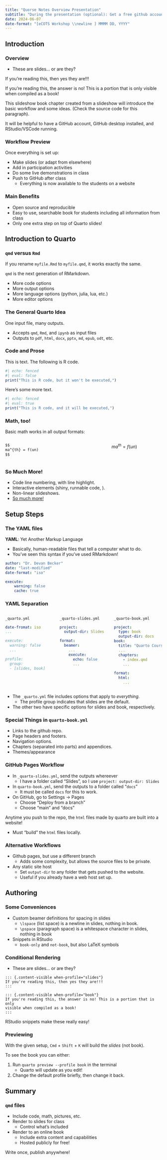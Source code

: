 ```yaml
---
title: "Quorse Notes Overview Presentation"
subtitle: "During the presentation (optional): Get a free github account, install git or GitHub desktop, and open RStudio or VSCode"
date: 2024-06-07
date-format: "[eCOTS Workshop \\newline ] MMMM DD, YYYY"
---
```


## Introduction

### Overview

- These are slides... or are they?

::: {.content-visible when-profile="slides"}
If you're reading this, then yes they are!!!
:::

::: {.content-visible when-profile="book"}
If you're reading this, the answer is no! This is a portion that is only visible when compiled as a book!
:::

<!--- \pspace is a special latex command defined in defs_beamer.tex as an empty space to help with slide content, and defined in defs_pdf.tex to do nothing so that the book chapters are not affected. --->

\pspace

This [slideshow]{.content-visible when-profile="slides"} [book chapter created from a slideshow]{.content-visible when-profile="book"} will introduce the basic workflow and some ideas. (Check the source code for this paragraph).

It will be helpful to have a GitHub account, GitHub desktop installed, and RStudio/VSCode running. 

### Workflow Preview

Once everything is set up:

\pspace

- Make slides (or adapt from elsewhere)\lspace
- Add in participation activities\lspace
- Do some live demonstrations in class\lspace
- Push to GitHub after class
    - Everything is now available to the students on a website

### Main Benefits

- Open source and reproducible\lspace
- Easy to use, searchable book for students including all information from class\lspace
- Only one extra step on top of Quarto slides!

## Introduction to Quarto

### `qmd` versus `Rmd`

If you rename `myfile.Rmd` to `myfile.qmd`, it works exactly the same.

`qmd` is the next generation of RMarkdown.

\pspace

- More code options
- More output options
- More language options (python, julia, lua, etc.)
- More editor options

### The General Quarto Idea

One input file, many outputs.

\pspace

- Accepts `qmd`, `Rmd`, and `ipynb` as input files
- Outputs to `pdf`, `html`, `docx`, `pptx`, `md`, `epub`, `odt`, etc.

### Code and Prose

This is text. The following is R code.

```r
#| echo: fenced
#| eval: false
print("This is R code, but it won't be executed,")
```

Here's some more text.

```r
#| echo: fenced
#| eval: true
print("This is R code, and it will be executed,")
```

### Math, too!

Basic \LaTeX math works in all output formats:

:::: {.columns}
::: {.column width="50%"}
```txt
$$
ma^{th} = f(un)
$$
```

:::
::: {.column width="50%"}
$$
ma^{th} = f(un)
$$
:::
::::

### So Much More!

- Code line numbering, with line highlight.\lspace
- Interactive elements (shiny, runnable code, ).\lspace
- Non-linear slideshows.\lspace
- [So much more!](https://quarto.org/docs/presentations/revealjs/demo/)


## Setup Steps

### The YAML files

**YAML**: Yet Another Markup Language

- Basically, human-readable files that tell a computer what to do. 
- You've seen this syntax if you've used RMarkdown!

\pspace

```yaml
author: "Dr. Devan Becker"
date: "last-modified"
date-format: "iso"

execute:
    warning: false
    cache: true
```


### YAML Separation


:::: {.columns}
::: {.column width="33%"}
`_quarto.yml`

```yml
date-fromat: iso
...

execute:
  warning: false
  ...

profile:
  group:
  - [slides, book]
```
:::
::: {.column width="33%"}
`_quarto-slides.yml`
```yml
project:
  output-dir: Slides

format: 
  beamer:
    ...
    execute:
      echo: false
      ...
```
:::
::: {.column width="33%"}
`_quarto-book.yml`

```yml
project:
  type: book
  output-dir: docs
book:
  title: "Quarto Course Notes"
  ...
  chapters:
    - index.qmd
    ...

format:
  html:
    ...
```
:::
::::

::: {.content-visible when-profile="book"}
- The `_quarto.yml` file includes options that apply to *everything*.
    - The profile group indicates that slides are the default.
- The other two have specific options for slides and book, respectively.
:::

### Special Things in `quarto-book.yml`

- Links to the github repo.\lspace
- Page headers and footers.\lspace
- Navigation options.\lspace
- Chapters (separated into parts) and appendices.\lspace
- Themes/appearance\lspace


### GitHub Pages Workflow

- In `_quarto-slides.yml`, send the outputs whereever
    - I have a folder called "Slides", so I use `project: output-dir: Slides`
- In `quarto-book.yml`, send the outputs to a folder called "`docs`"
    - It must be called `docs` for this to work.
- On GitHub, go to Settings -> Pages
    - Choose "Deploy from a branch"
    - Choose "main" and "docs"

Anytime you push to the repo, the `html` files made by quarto are built into a website!

- Must "build" the `html` files locally.

### Alternative Workflows

- Github pages, but use a different branch
    - Adds some complexity, but allows the source files to be private.\lspace
- Any static site host
    - Set `output-dir` to any folder that gets pushed to the website.
    - Useful if you already have a web host set up.

## Authoring

### Some Conveniences

- Custom beamer definitions for spacing in slides
    - `\lspace` (list space) is a newline in slides, nothing in book.
    - `\pspace` (paragraph space) is a whitespace character in slides, nothing in book\lspace
- Snippets in RStudio
    - `book-only` and `not-book`, but also LaTeX symbols

### Conditional Rendering

- These are slides... or are they?

```
::: {.content-visible when-profile="slides"}
If you're reading this, then yes they are!!!
:::

::: {.content-visible when-profile="book"}
If you're reading this, the answer is no! This is a portion that is only
visible when compiled as a book!
:::
```

RStudio snippets make these really easy!

### Previewing

With the given setup, `Cmd` + `Shift` + `K` will build the *slides* (not book).

\pspace

To see the book you can either: 

1. Run `quarto preview --profile book` in the terminal
    - Quarto will update as you edit!
2. Change the default profile briefly, then change it back.

## Summary

### `qmd` files

- Include code, math, pictures, etc.\lspace
- Render to slides for class
    - Control what's included\lspace
- Render to an online book
    - Include extra content and capabilities
    - Hosted publicly for free!

\pspace

Write once, publish anyywhere!
